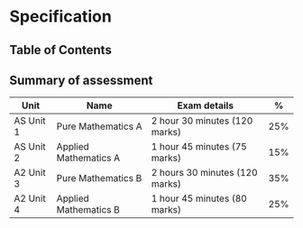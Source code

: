 # Specification

## Table of Contents

## Summary of assessment

| Unit      | Name                  | Exam details                   | %   |
| --------- | --------------------- | ------------------------------ | --- |
| AS Unit 1 | Pure Mathematics A    | 2 hour 30 minutes (120 marks)  | 25% |
| AS Unit 2 | Applied Mathematics A | 1 hour 45 minutes (75 marks)   | 15% |
| A2 Unit 3 | Pure Mathematics B    | 2 hours 30 minutes (120 marks) | 35% |
| A2 Unit 4 | Applied Mathematics B | 1 hour 45 minutes (80 marks)   | 25% |

